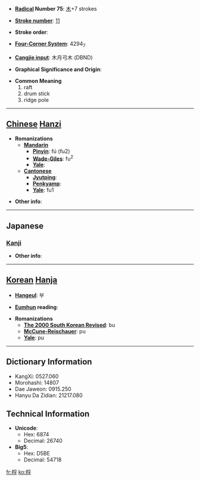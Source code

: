 * '''[[Wiktionary:Chinese radical index| Radical]] Number 75''': [[Wiktionary:Chinese radical index 木|木]]+7 strokes

* '''[[Wiktionary:Chinese total strokes index|Stroke number]]''': [[Wiktionary:Chinese total strokes index 11|11]]

* '''Stroke order''': 

* '''[[Wiktionary:Chinese four corner index|Four-Corner System]]''': 4294<sub>7</sub>

* '''[[Wiktionary:Chinese Cangjie index|Cangjie input]]''': 木月弓木 (DBND)

* '''Graphical Significance and Origin''': 

* '''Common Meaning'''
*#raft
*# drum stick
*# ridge pole


----

== [[Chinese]] [[Hanzi]] ==

* '''Romanizations'''
** '''[[Mandarin]]'''
*** '''[[Pinyin]]''': fú (fu2)
*** '''[[Wade-Giles]]''': fu<sup>2</sup>
*** '''[[Yale]]''': 
** '''[[Cantonese]]'''
*** '''[[Jyutping]]''':
*** '''[[Penkyamp]]''': 
*** '''[[Yale]]''': fu1

* '''Other info''': 

----

==Japanese==
===[[Kanji]]===
{{kanji|on readings=[[ふ]] (fu)
|kun readings=[[ばち]] (bachi), [[いかだ]] (ikada)
}}

* '''Other info''':  

----

== [[Korean]] [[Hanja]] ==

* '''[[Hangeul]]''': 부

* '''[[Eumhun]] reading''': 

* '''Romanizations'''
** '''[[The 2000 South Korean Revised Romanization|The 2000 South Korean Revised]]''': bu
** '''[[McCune-Reischauer]]''': pu
** '''[[Yale]]''': pu

----

== Dictionary Information ==

* KangXi: 0527.060
* Morohashi: 14807
* Dae Jaweon: 0915.250
* Hanyu Da Zidian: 21217.080

== Technical Information ==

* '''Unicode''':
** Hex: 6874
** Decimal: 26740
* '''Big5''':
** Hex: D5BE
** Decimal: 54718

[[fr:桴]]
[[ko:桴]]